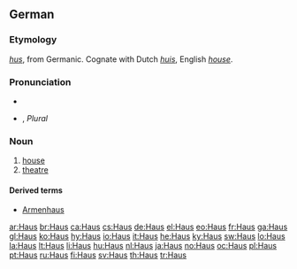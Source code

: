 {{also|haus}}
==German==

===Etymology===
{{etyl|goh|de}} ''[[hus]]'', from Germanic.  Cognate with Dutch ''[[huis]]'', English ''[[house]]''.

===Pronunciation===
* {{audio|De-Haus.OGG|audio}}
* {{IPA|/haʊ̯s/|lang=de}}, ''Plural'' {{IPA|/ˈhɔɪ̯zɐ/|lang=de}}

===Noun===
{{de-noun-n|genitive=Hauses|plural=Häuser}}

# [[house]]
# [[theatre]]

====Derived terms====
*[[Armenhaus]]

[[ar:Haus]]
[[br:Haus]]
[[ca:Haus]]
[[cs:Haus]]
[[de:Haus]]
[[el:Haus]]
[[eo:Haus]]
[[fr:Haus]]
[[ga:Haus]]
[[gl:Haus]]
[[ko:Haus]]
[[hy:Haus]]
[[io:Haus]]
[[it:Haus]]
[[he:Haus]]
[[ky:Haus]]
[[sw:Haus]]
[[lo:Haus]]
[[la:Haus]]
[[lt:Haus]]
[[li:Haus]]
[[hu:Haus]]
[[nl:Haus]]
[[ja:Haus]]
[[no:Haus]]
[[oc:Haus]]
[[pl:Haus]]
[[pt:Haus]]
[[ru:Haus]]
[[fi:Haus]]
[[sv:Haus]]
[[th:Haus]]
[[tr:Haus]]